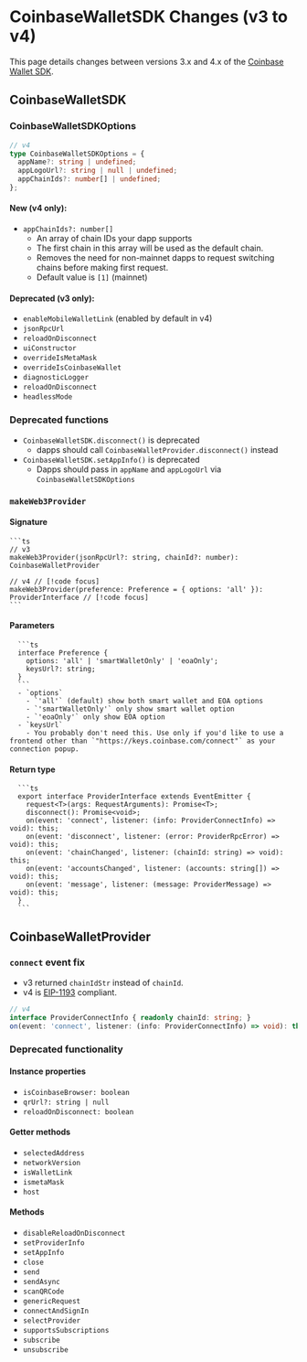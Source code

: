 # CoinbaseWalletSDK Changes (v3 to v4)

This page details changes between versions 3.x and 4.x of the [Coinbase Wallet SDK](https://github.com/coinbase/coinbase-wallet-sdk).

## CoinbaseWalletSDK

### CoinbaseWalletSDKOptions

```ts
// v4
type CoinbaseWalletSDKOptions = {
  appName?: string | undefined;
  appLogoUrl?: string | null | undefined;
  appChainIds?: number[] | undefined;
};
```

#### New (v4 only):

- `appChainIds?: number[]`
  - An array of chain IDs your dapp supports
  - The first chain in this array will be used as the default chain.
  - Removes the need for non-mainnet dapps to request switching chains before making first request.
  - Default value is `[1]` (mainnet)

#### Deprecated (v3 only):

- `enableMobileWalletLink` (enabled by default in v4)
- `jsonRpcUrl`
- `reloadOnDisconnect`
- `uiConstructor`
- `overrideIsMetaMask`
- `overrideIsCoinbaseWallet`
- `diagnosticLogger`
- `reloadOnDisconnect`
- `headlessMode`

### Deprecated functions
- `CoinbaseWalletSDK.disconnect()` is deprecated
  - dapps should call `CoinbaseWalletProvider.disconnect()` instead
- `CoinbaseWalletSDK.setAppInfo()` is deprecated
  - Dapps should pass in `appName` and `appLogoUrl` via `CoinbaseWalletSDKOptions`

### `makeWeb3Provider`

#### Signature
    ```ts
    // v3
    makeWeb3Provider(jsonRpcUrl?: string, chainId?: number): CoinbaseWalletProvider

    // v4 // [!code focus]
    makeWeb3Provider(preference: Preference = { options: 'all' }): ProviderInterface // [!code focus]
    ```
#### Parameters
      ```ts
      interface Preference {
        options: 'all' | 'smartWalletOnly' | 'eoaOnly';
        keysUrl?: string;
      }
      ```
      - `options`
        - `'all'` (default) show both smart wallet and EOA options
        - `'smartWalletOnly'` only show smart wallet option
        - `'eoaOnly'` only show EOA option
      - `keysUrl`
        - You probably don't need this. Use only if you'd like to use a frontend other than `"https://keys.coinbase.com/connect"` as your connection popup.
#### Return type
      ```ts
      export interface ProviderInterface extends EventEmitter {
        request<T>(args: RequestArguments): Promise<T>;
        disconnect(): Promise<void>;
        on(event: 'connect', listener: (info: ProviderConnectInfo) => void): this;
        on(event: 'disconnect', listener: (error: ProviderRpcError) => void): this;
        on(event: 'chainChanged', listener: (chainId: string) => void): this;
        on(event: 'accountsChanged', listener: (accounts: string[]) => void): this;
        on(event: 'message', listener: (message: ProviderMessage) => void): this;
      }
      ```

## CoinbaseWalletProvider

### `connect` event fix
- v3 returned `chainIdStr` instead of `chainId`.
- v4 is [EIP-1193](https://eips.ethereum.org/EIPS/eip-1193#connect) compliant.

```ts
// v4
interface ProviderConnectInfo { readonly chainId: string; } 
on(event: 'connect', listener: (info: ProviderConnectInfo) => void): this; 
```


### Deprecated functionality

#### Instance properties

- `isCoinbaseBrowser: boolean`
- `qrUrl?: string | null`
- `reloadOnDisconnect: boolean`

#### Getter methods

- `selectedAddress`
- `networkVersion`
- `isWalletLink`
- `ismetaMask`
- `host`

#### Methods

- `disableReloadOnDisconnect`
- `setProviderInfo`
- `setAppInfo`
- `close`
- `send`
- `sendAsync`
- `scanQRCode`
- `genericRequest`
- `connectAndSignIn`
- `selectProvider`
- `supportsSubscriptions`
- `subscribe`
- `unsubscribe`
